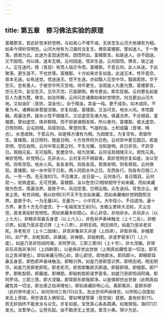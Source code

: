 ```yaml
---
---
---
```

title: 第五章　修习佛法实验的原理
---




富楼那言。若此妙觉本妙觉明。与如来心不增不减。无状忽生山河大地诸有为相。如来今得妙空明觉。山河大地有为习漏何当复生。佛告富楼那。譬如迷人。于一聚落。惑南为北。此迷为复因迷而有。因悟所出。富楼那言。如是迷人。亦不因迷。又不因悟。何以故。迷本无根。云何因迷。悟非生迷。云何因悟。佛言。彼之迷人。正在迷时。倐（音叔）有悟人指示令悟。富楼那。于意云何。此人纵迷。于此聚落。更生迷不。不也世尊。富楼那。十方如来亦复如是。此迷无本。性毕竟空。昔本无迷。似有迷觉。觉迷迷灭。觉不生迷。亦如翳人见空中华。翳病若除。华于空灭。忽有愚人。于彼空华所灭空地。待华更生。汝观是人为愚为慧。富楼那言。空元无华。妄见生灭。见华灭空。已是颠倒。敕令更出。斯实狂痴。云何更名如是狂人为愚为慧。佛言。如汝所解。云何问言诸佛如来妙觉明空。何当更出山河大地。又如金矿（音拱，混金也）。杂于精金。其金一纯。更不成杂。如木成灰。不重为木。诸佛如来菩提涅槃。亦复如是。富楼那。又汝问言。地水火风。本性圆融。周遍法界。疑水火性不相陵灭。又征虚空及诸大地。俱遍法界。不合相容。富楼那。譬如虚空。体非群相。而不拒彼诸相发挥。所以者何。富楼那。彼太虚空。日照则明。云屯则暗。风摇则动。霁澄则清。气凝则浊。土积成霾（音埋，晦也）。水澄成映。于意云何。如是殊方诸有为相。为因彼生。为复空有。若彼所生。富楼那。且日照时。既是日明。十方世界同为日色。云何空中更见圆日。若是空明。空应自照。云何中宵云雾之时。不生光耀。当知是明。非日非空。不异空日。观相元妄。无可指陈。犹邀空华。结为空果。云何诘其相陵灭义。观性元真。唯妙觉明。妙觉明心。先非水火。云何复问不相容者。真妙觉明亦复如是。汝以空明。则有空现。地水火风。各各发明。则各各现。若俱发明。则有俱现。云何俱现。富楼那。如一水中现于日影。两人同观水中之日。东西各行。则各有日随二人去。一东一西。先无准的[1]。不应难言。此日是一。云何各行。各日既双。云何现一。宛转虚妄。无可凭据。富楼那。汝以色空[2]相倾相夺于如来藏。而如来藏随为色空。周遍法界。是故于中。风动空澄。日明云暗。众生迷闷。背觉合尘。故发尘劳。有世间相。我以妙明[3]不灭不生合如来藏。而如来藏唯妙觉明圆照法界。是故于中。一为无量[4]。无量为一。小中现大。大中现小。不动道场。遍十方界。身含十方无尽虚空。于一毛端现宝王刹[5]。坐微尘里转大法轮。灭尘合觉。故发真如妙觉明性。而如来藏本妙圆心。非心非空。非地非水。非风非火（以上七大）。非眼非耳鼻舌身意（以上六入）。非色非声香味触法（上十二处）。非眼识界。如是乃至非意识界（上十八界）。非明无明。明无明尽。如是乃至非老非死。非老死尽（上十二因缘）。非苦非集非灭非道（上四谛）。非智非得。非檀那[6]。非尸罗。非毗梨耶。非羼提。非禅那。非般剌若。非波罗密多[7]（上六度）。如是乃至非怛闼阿竭。非阿罗诃。三耶三菩[8]（上十号）。非大涅槃。非常非乐非我非净[9]（上四断德）。以是俱非世出世故（上明真如藏性泯一切法，即天台之真谛理也）。即如来藏元明心妙。即心即空。即地即水。即风即火。即眼即耳鼻舌身意。即色即声香味触法。即眼识界。如是乃至即意识界。即明无明。明无明尽。如是乃至即老即死。即老死尽。即苦即集即灭即道。即智即得。即檀那。即尸罗。即毗梨耶。即羼提。即禅那。即般刺若即波罗密多。如是乃至即怛闼阿竭。即阿罗诃。三耶三菩。即大涅槃。即常即乐即我即净。以是俱即世出世故（此明真如藏性具一切法，即台家之俗谛理也）。即如来藏妙明心元。离即离非。是即非即（此约举中道义）。如何世间三有[10]众生。及出世间声闻缘觉。以所知心测度如来无上菩提。用世语言入佛知见。譬如琴瑟箜篌（音空侯）琵琶。虽有妙音[11]。若无妙指终不能发汝与众生。亦复如是。宝觉真心各各圆满。如我按指。海印[12]发光。汝暂举心。尘劳先起。由不勤求无上觉道。爱念小乘。得少为足。